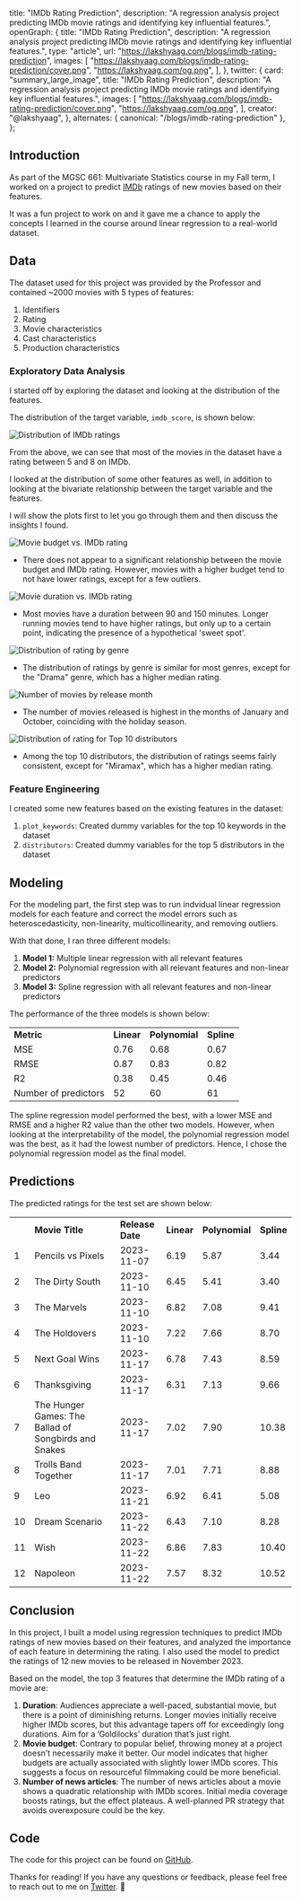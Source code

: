   title: "IMDb Rating Prediction",
  description:
    "A regression analysis project predicting IMDb movie ratings and identifying key influential features.",
  openGraph: {
    title: "IMDb Rating Prediction",
    description:
      "A regression analysis project predicting IMDb movie ratings and identifying key influential features.",
    type: "article",
    url: "https://lakshyaag.com/blogs/imdb-rating-prediction",
    images: [
      "https://lakshyaag.com/blogs/imdb-rating-prediction/cover.png",
      "https://lakshyaag.com/og.png",
    ],
  },
  twitter: {
    card: "summary_large_image",
    title: "IMDb Rating Prediction",
    description:
      "A regression analysis project predicting IMDb movie ratings and identifying key influential features.",
    images: [
      "https://lakshyaag.com/blogs/imdb-rating-prediction/cover.png",
      "https://lakshyaag.com/og.png",
    ],
    creator: "@lakshyaag",
  },
  alternates: { canonical: "/blogs/imdb-rating-prediction" },
};

<Cover
  src="/blogs/imdb-rating-prediction/cover.png"
  alt="IMDb Rating Prediction"
  caption="IMDb Rating Prediction"
/>


## Introduction

As part of the MGSC 661: Multivariate Statistics course in my Fall term, I worked on a project to predict [IMDb](https://www.imdb.com/) ratings of new movies based on their features.

It was a fun project to work on and it gave me a chance to apply the concepts I learned in the course around linear regression to a real-world dataset.

## Data

The dataset used for this project was provided by the Professor and contained ~2000 movies with 5 types of features:

1. Identifiers
2. Rating
3. Movie characteristics
4. Cast characteristics
5. Production characteristics

### Exploratory Data Analysis

I started off by exploring the dataset and looking at the distribution of the features.

The distribution of the target variable, `imdb_score`, is shown below:

![Distribution of IMDb ratings](/blogs/imdb-rating-prediction/plots/imdb_score.png 'Distribution of IMDb ratings')

From the above, we can see that most of the movies in the dataset have a rating between 5 and 8 on IMDb.

I looked at the distribution of some other features as well, in addition to looking at the bivariate relationship between the target variable and the features.

I will show the plots first to let you go through them and then discuss the insights I found.

![Movie budget vs. IMDb rating](/blogs/imdb-rating-prediction/plots/movie_budget_imdb_score.png 'Movie budget vs. IMDb rating')

- There does not appear to a significant relationship between the movie budget and IMDb rating. However, movies with a higher budget tend to not have lower ratings, except for a few outliers.

![Movie duration vs. IMDb rating](/blogs/imdb-rating-prediction/plots/duration_imdb_score.png 'Movie duration vs. IMDb rating')

- Most movies have a duration between 90 and 150 minutes. Longer running movies tend to have higher ratings, but only up to a certain point, indicating the presence of a hypothetical 'sweet spot'.

![Distribution of rating by genre](/blogs/imdb-rating-prediction/plots/genre_imdb_score.png 'Distribution of rating by genre')

- The distribution of ratings by genre is similar for most genres, except for the "Drama" genre, which has a higher median rating.

![Number of movies by release month](/blogs/imdb-rating-prediction/plots/release_month.png 'Distribution of rating by release month')

- The number of movies released is highest in the months of January and October, coinciding with the holiday season.

![Distribution of rating for Top 10 distributors](/blogs/imdb-rating-prediction/plots/distributor_imdb_score.png 'Distribution of rating for Top 10 distributors')

- Among the top 10 distributors, the distribution of ratings seems fairly consistent, except for "Miramax", which has a higher median rating.

### Feature Engineering

I created some new features based on the existing features in the dataset:

1. `plot_keywords`: Created dummy variables for the top 10 keywords in the dataset
2. `distributors`: Created dummy variables for the top 5 distributors in the dataset

## Modeling

For the modeling part, the first step was to run indvidual linear regression models for each feature and correct the model errors such as heteroscedasticity, non-linearity, multicollinearity, and removing outliers.

With that done, I ran three different models:

1. **Model 1:** Multiple linear regression with all relevant features
2. **Model 2:** Polynomial regression with all relevant features and non-linear predictors
3. **Model 3:** Spline regression with all relevant features and non-linear predictors

The performance of the three models is shown below:

|                      |            |                |            |
| -------------------- | ---------- | -------------- | ---------- |
| **Metric**           | **Linear** | **Polynomial** | **Spline** |
| MSE                  | 0.76       | 0.68           | 0.67       |
| RMSE                 | 0.87       | 0.83           | 0.82       |
| R2                   | 0.38       | 0.45           | 0.46       |
| Number of predictors | 52         | 60             | 61         |

The spline regression model performed the best, with a lower MSE and RMSE and a higher R2 value than the other two models. However, when looking at the interpretability of the model, the polynomial regression model was the best, as it had the lowest number of predictors. Hence, I chose the polynomial regression model as the final model.

## Predictions

The predicted ratings for the test set are shown below:

|     |                                                      |                  |            |                |            |
| --- | ---------------------------------------------------- | ---------------- | ---------- | -------------- | ---------- |
|     | **Movie Title**                                      | **Release Date** | **Linear** | **Polynomial** | **Spline** |
| 1   | Pencils vs Pixels                                    | 2023-11-07       | 6.19       | 5.87           | 3.44       |
| 2   | The Dirty South                                      | 2023-11-10       | 6.45       | 5.41           | 3.40       |
| 3   | The Marvels                                          | 2023-11-10       | 6.82       | 7.08           | 9.41       |
| 4   | The Holdovers                                        | 2023-11-10       | 7.22       | 7.66           | 8.70       |
| 5   | Next Goal Wins                                       | 2023-11-17       | 6.78       | 7.43           | 8.59       |
| 6   | Thanksgiving                                         | 2023-11-17       | 6.31       | 7.13           | 9.66       |
| 7   | The Hunger Games: The Ballad of Songbirds and Snakes | 2023-11-17       | 7.02       | 7.90           | 10.38      |
| 8   | Trolls Band Together                                 | 2023-11-17       | 7.01       | 7.71           | 8.88       |
| 9   | Leo                                                  | 2023-11-21       | 6.92       | 6.41           | 5.08       |
| 10  | Dream Scenario                                       | 2023-11-22       | 6.43       | 7.10           | 8.28       |
| 11  | Wish                                                 | 2023-11-22       | 6.86       | 7.83           | 10.40      |
| 12  | Napoleon                                             | 2023-11-22       | 7.57       | 8.32           | 10.52      |

## Conclusion

In this project, I built a model using regression techniques to predict IMDb ratings of new movies based on their features, and analyzed the importance of each feature in determining the rating. I also used the model to predict the ratings of 12 new movies to be released in November 2023.

Based on the model, the top 3 features that determine the IMDb rating of a movie are:

1. **Duration**: Audiences appreciate a well-paced, substantial movie, but there is a point of diminishing returns. Longer movies initially receive higher IMDb scores, but this advantage tapers off for exceedingly long durations. Aim for a ’Goldilocks’ duration that’s just right.
2. **Movie budget**: Contrary to popular belief, throwing money at a project doesn’t necessarily make it better. Our model indicates that higher budgets are actually associated with slightly lower IMDb scores. This suggests a focus on resourceful filmmaking could be more beneficial.
3. **Number of news articles**: The number of news articles about a movie shows a quadratic relationship with IMDb scores. Initial media coverage boosts ratings, but the effect plateaus. A well-planned PR strategy that avoids overexposure could be the key.

## Code

The code for this project can be found on [GitHub](https://github.com/lakshyaag/MGSC-661-Midterm-Project/).

Thanks for reading! If you have any questions or feedback, please feel free to reach out to me on [Twitter](https://twitter.com/lakshyaag). 👋

